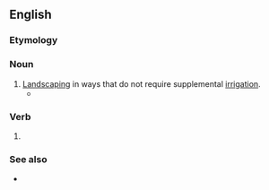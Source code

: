 ==English==

===Etymology===
{{suffix|en|xeriscape|ing}}

===Noun===
{{en-noun|-|s}}

# [[landscaping|Landscaping]] in ways that do not require supplemental [[irrigation]].
#* {{quote-web
|en
|date=2016-10-31
|title=Trolls for Trump
|work=The New Yorker
|url=https://www.newyorker.com/magazine/2016/10/31/trolls-for-trump
|author=Andrew Marantz
|passage=I visited him in mid-September. He had recently moved to a cul-de-sac where every house has stucco walls, a ceramic tile roof, and bland '''xeriscaping'''.
|accessdate=December 2, 2017}}

===Verb===
{{head|en|verb form}}

# {{present participle of|en|xeriscape|nocat=1}}

===See also===
* {{l|en|xerogarden}}